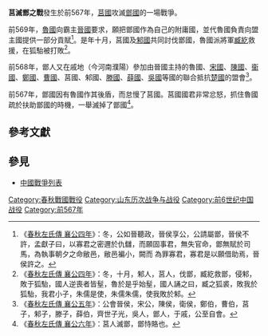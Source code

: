 {{Infobox Military Conflict
|conflict=莒滅鄫之戰 
|partof=
|date=前567年
|place=[[鄫國|鄫國]]
|result=鄫國滅亡
|combatant1=[[莒國|莒國]]
|combatant2=[[鄫國|鄫國]]
|commander1=不詳
|commander2=不詳
|strength1=不詳
|strength2=不詳
|casualties1=不詳
|casualties2=不詳
}}

'''莒滅鄫之戰'''發生於前567年，[[莒國|莒國]]攻滅[[鄫國|鄫國]]的一場戰爭。

前569年，[[魯國|魯國]]向霸主[[晉國|晉國]]要求，願把鄫國作為自己的附庸國，並代魯國負責向盟主國提供一部分貢賦<ref>《[[s:春秋左氏傳/襄公|春秋左氏傳 襄公四年]]》：冬，公如晉聽政，晉侯享公，公請屬鄫，晉侯不許，孟獻子曰，以寡君之密邇於仇讎，而願固事君，無失官命，鄫無賦於司馬，為執事朝夕之命敝邑，敝邑褊小，闕而 為罪寡君，寡君是以願借助焉，晉侯許之。</ref>。是年十月，莒國及[[邾國|邾國]]共同討伐鄫國，魯國派將軍[[臧紇|臧紇]]救援，在狐駘被打敗<ref>《[[s:春秋左氏傳/襄公|春秋左氏傳 襄公四年]]》：冬，十月，邾人，莒人，伐鄫，臧紇救鄫，侵邾，敗于狐駘，國人逆喪者皆髽，魯於是乎始髽，國人誦之曰，臧之狐裘，敗我於狐駘，我君小子，朱儒是使，朱儒朱儒，使我敗於邾。</ref>。

前568年，鄫人又在戚地（今河南濮陽）參加由晉國主持的魯國、[[宋國|宋國]]、[[陳國|陳國]]、[[衞國|衞國]]、[[鄭國|鄭國]]、[[曹國|曹國]]、莒國、邾國、[[滕國|滕國]]、[[薛國|薛國]]、[[吳國|吳國]]等國的聯合抵抗[[楚國|楚國]]的盟會<ref>《[[s:春秋左氏傳/襄公|春秋左氏傳 襄公五年]]》：公會晉侯，宋公，陳侯，衛侯，鄭伯，曹伯，莒子，邾子，滕子，薛伯，齊世子光，吳人，鄫人，于戚，公至自會。</ref>。

前567年，鄫國因有魯國作其後盾，而怠慢了莒國。莒國國君非常忿怒，抓住魯國疏於扶助鄫國的時機，一舉滅掉了鄫國<ref>《[[s:春秋左氏傳/襄公|春秋左氏傳 襄公六年]]》：莒人滅鄫，鄫恃賂也。</ref>。
==參考文獻==
{{reflist}}

==參見==
*[[中國戰爭列表|中國戰爭列表]]

[[Category:春秋戰國戰役|Category:春秋戰國戰役]]
[[Category:山东历次战争与战役|Category:山东历次战争与战役]]
[[Category:前6世纪中国战役|Category:前6世纪中国战役]]
[[Category:前567年|Category:前567年]]